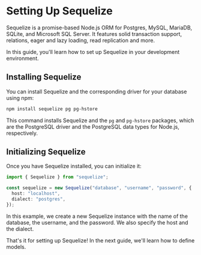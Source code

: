 # Setting Up Sequelize

Sequelize is a promise-based Node.js ORM for Postgres, MySQL, MariaDB, SQLite, and Microsoft SQL Server. It features solid transaction support, relations, eager and lazy loading, read replication and more.

In this guide, you'll learn how to set up Sequelize in your development environment.

## Installing Sequelize

You can install Sequelize and the corresponding driver for your database using npm:

```bash
npm install sequelize pg pg-hstore
```

This command installs Sequelize and the `pg` and `pg-hstore` packages, which are the PostgreSQL driver and the PostgreSQL data types for Node.js, respectively.

## Initializing Sequelize

Once you have Sequelize installed, you can initialize it:

```typescript
import { Sequelize } from "sequelize";

const sequelize = new Sequelize("database", "username", "password", {
  host: "localhost",
  dialect: "postgres",
});
```

In this example, we create a new Sequelize instance with the name of the database, the username, and the password. We also specify the host and the dialect.

That's it for setting up Sequelize! In the next guide, we'll learn how to define models.
